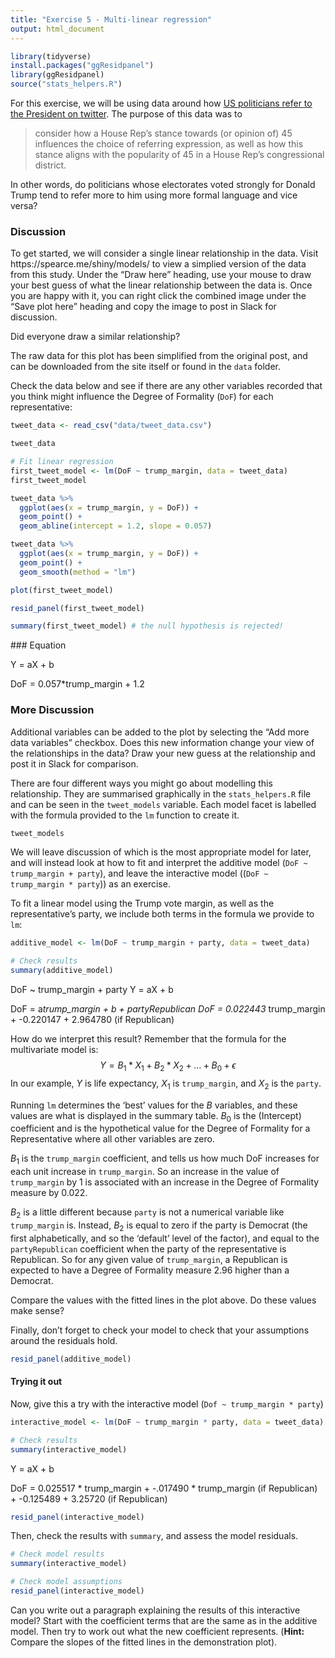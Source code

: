 ```yaml
---
title: "Exercise 5 - Multi-linear regression"
output: html_document
---
```


```r
library(tidyverse)
install.packages("ggResidpanel")
library(ggResidpanel)
source("stats_helpers.R")
```

For this exercise, we will be using data around how 
[US politicians refer to the President on twitter](https://www.jtimm.net/2019/08/20/referring-to-potus/).
The purpose of this data was to 

> consider how a House Rep’s stance towards (or opinion of) 45 influences the choice of referring 
expression, as well as how this stance aligns with the popularity of 45 in a House Rep’s congressional district.

In other words, do politicians whose electorates voted strongly for Donald Trump tend to refer more
to him using more formal language and vice versa?

### Discussion 

To get started, we will consider a single linear relationship in the data. Visit https://spearce.me/shiny/models/
to view a simplied version of the data from this study. Under the "Draw here" heading, use your mouse
to draw your best guess of what the linear relationship between the data is. Once you are happy with
it, you can right click the combined image under the "Save plot here" heading and copy the image to
post in Slack for discussion.

Did everyone draw a similar relationship? 

The raw data for this plot has been simplified from the original post, and can be downloaded from
the site itself or found in the `data` folder.

Check the data below and see if there are any other variables recorded that you think might influence
the Degree of Formality (`DoF`) for each representative:

```r
tweet_data <- read_csv("data/tweet_data.csv")

tweet_data

# Fit linear regression
first_tweet_model <- lm(DoF ~ trump_margin, data = tweet_data)
first_tweet_model

tweet_data %>% 
  ggplot(aes(x = trump_margin, y = DoF)) +
  geom_point() +
  geom_abline(intercept = 1.2, slope = 0.057)

tweet_data %>% 
  ggplot(aes(x = trump_margin, y = DoF)) +
  geom_point() +
  geom_smooth(method = "lm")

plot(first_tweet_model)

resid_panel(first_tweet_model)

summary(first_tweet_model) # the null hypothesis is rejected!

```
 ### Equation
 
  Y = aX + b
 
  DoF = 0.057*trump_margin + 1.2
  
### More Discussion
Additional variables can be added to the plot by selecting the "Add more data variables" checkbox.
Does this new information change your view of the relationships in the data? Draw your new guess at
the relationship and post it in Slack for comparison.


There are four different ways you might go about modelling this relationship. They are summarised 
graphically in the `stats_helpers.R` file and can be seen in the `tweet_models` variable. Each model
facet is labelled with the formula provided to the `lm` function to create it.
```r
tweet_models
```

We will leave discussion of which is the most appropriate model for later, and will instead look at
how to fit and interpret the additive model (`DoF ~ trump_margin + party`), and leave the interactive
model ((`DoF ~ trump_margin * party`)) as an exercise.

To fit a linear model using the Trump vote margin, as well as the representative's party, we include
both terms in the formula we provide to `lm`:

```r
additive_model <- lm(DoF ~ trump_margin + party, data = tweet_data)

# Check results
summary(additive_model)
```

DoF ~ trump_margin + party
Y = aX + b

DoF = a*trump_margin + b + partyRepublican
DoF = 0.022443 * trump_margin + -0.220147 + 2.964780 (if Republican)


How do we interpret this result? Remember that the formula for the multivariate model is:
                $$Y = B_1*X_1 + B_2*X_2 + \dots + B_0 + \epsilon$$
In our example, $Y$ is life expectancy, $X_1$ is `trump_margin`, and $X_2$ is the `party`.

Running `lm` determines the 'best' values for the $B$ variables, and these values are what is 
displayed in the summary table. $B_0$ is the (Intercept) coefficient and is the hypothetical value for
the Degree of Formality for a Representative where all other variables are zero.

$B_1$ is the `trump_margin` coefficient, and tells us how much DoF increases for each unit increase 
in `trump_margin`. So an increase in the value of `trump_margin` by 1 is associated with an increase
in the Degree of Formality measure by 0.022.

$B_2$ is a little different because `party` is not a numerical variable like `trump_margin` is. 
Instead, $B_2$ is equal to zero if the party is Democrat (the
first alphabetically, and so the 'default' level of the factor), and equal to the `partyRepublican` 
coefficient when the party of the representative is Republican. So for any given value of `trump_margin`, 
a Republican is expected to have a Degree of Formality measure 2.96 higher than a Democrat.

Compare the values with the fitted lines in the plot above. Do these values make sense?

Finally, don't forget to check your model to check that your assumptions around the residuals hold.

```r
resid_panel(additive_model)

```


#### Trying it out

Now, give this a try with the interactive model (`Dof ~ trump_margin * party`)
```r
interactive_model <- lm(DoF ~ trump_margin * party, data = tweet_data)

# Check results
summary(interactive_model)
```

Y = aX + b

DoF = 0.025517 * trump_margin + -.017490 * trump_margin (if Republican) + -0.125489 + 3.25720 (if Republican)


```r

resid_panel(interactive_model)
```
Then, check the results with `summary`, and assess the model residuals.
```r
# Check model results
summary(interactive_model)

# Check model assumptions
resid_panel(interactive_model)
```
Can you write out a paragraph explaining the results of this interactive model? Start with the 
coefficient terms that are the same as in the additive model. Then try to work out what the new 
coefficient represents. (**Hint:** Compare the slopes of the fitted lines in the demonstration plot).
